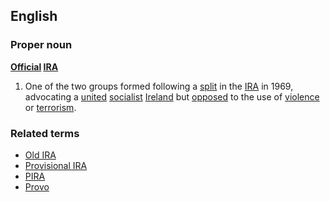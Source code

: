 ==English==
===Proper noun===
'''[[Official]] [[IRA]]'''

# One of the two groups formed following a [[split]] in the [[IRA]] in 1969, advocating a [[united]] [[socialist]] [[Ireland]] but [[oppose]]d to the use of [[violence]] or [[terrorism]].

===Related terms===
*[[Old IRA]]
*[[Provisional IRA]]
*[[PIRA]]
*[[Provo]]
